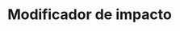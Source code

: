 ---
layout: ../../layouts/AdditiveDetailsLayout.astro
title: Modificador de impacto
description: Aditivo sin plástico de alta concentración con lubricantes internos y externos para mejorar la fluidez y procesabilidad de material virgen y reciclado. Dosificaciones desde 0.5% hasta 1%.
cover: ../../images/additives/products/modificador-impacto.jpg
image: products/modificador-impacto.jpg
---